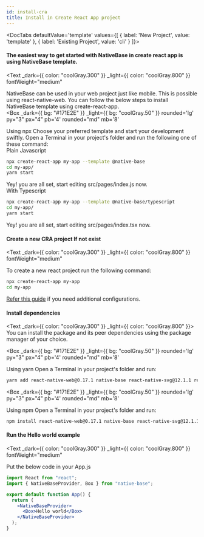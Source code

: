 ```yaml
---
id: install-cra
title: Install in Create React App project
---
```



  <DocTabs
  defaultValue='template'
  values={[
  { label: 'New Project', value: 'template' },
  { label: 'Existing Project', value: 'cli' }
  ]}>
  <DocTabItem value="template">

<Box mt="3" />

#### The easiest way to get started with NativeBase in create react app is using NativeBase template.

<Text
  _dark={{ color: "coolGray.300" }}
  _light={{ color: "coolGray.800" }}
  fontWeight="medium"
>
  NativeBase can be used in your web project just like mobile. This is possible using react-native-web. You can follow the below steps to install NativeBase template using create-react-app.
</Text>
<br/>
<Box>
<Box 
_dark={{ bg: "#171E2E" }}
_light={{ bg: "coolGray.50" }}
rounded='lg' 
py="3"
px="4"
pb='4'
rounded="md"
mb='8'
>
<Text bold mb="2" fontSize="md">
Using npx
</Text>
<Text
 _dark={{ color: "coolGray.300" }}
  _light={{ color: "coolGray.800" }}
>
Choose your preferred template and start your development swiftly.
Open a Terminal in your project's folder and run the following one of these command:
</Text>
<br/>
<Text
 _dark={{ color: "coolGray.300" }}
  _light={{ color: "coolGray.800" }}
  fontWeight="bold"
>
 Plain Javascript
</Text>

```bash
npx create-react-app my-app --template @native-base
cd my-app/
yarn start
```

<Text fontSize="sm" lineHeight="sm">
  Yey! you are all set, start editing src/pages/index.js now.
</Text>
<br />
<Text
  mt="0.5"
  _dark={{ color: "coolGray.300" }}
  _light={{ color: "coolGray.800" }}
  fontWeight="bold"
>
  With Typescript
</Text>

```bash
npx create-react-app my-app --template @native-base/typescript
cd my-app/
yarn start
```

<Text fontSize="sm" lineHeight="sm">
Yey! you are all set, start editing src/pages/index.tsx now.
</Text>
</Box>
</Box>
  </DocTabItem>

  <DocTabItem value="cli">

<Box mt="3" />

#### Create a new CRA project If not exist

<Text
  _dark={{ color: "coolGray.300" }}
  _light={{ color: "coolGray.800" }}
  fontWeight="medium"
>
  To create a new react project run the following command:
</Text>

```bash
npx create-react-app my-app
cd my-app
```

[Refer this guide](https://necolas.github.io/react-native-web/docs/installation/) if you need additional configurations.

#### Install dependencies

<Text _dark={{ color: "coolGray.300" }} _light={{ color: "coolGray.800" }}>
  You can install the package and its peer dependencies using the package
  manager of your choice.
</Text>
<br />

<Box 
 _dark={{ bg: "#171E2E" }}
_light={{ bg: "coolGray.50" }}
rounded='lg' 
py="3"
px="4"
pb='4'
rounded="md"
mb='8'
>
<Text bold mb="2" fontSize="md" >
  Using yarn
</Text>
<Text
  _dark={{ color: "coolGray.300" }}
  _light={{ color: "coolGray.800" }}
>
  Open a Terminal in your project's folder and run: 
</Text>

```bash
yarn add react-native-web@0.17.1 native-base react-native-svg@12.1.1 react-native-safe-area-context@3.3.2
```

</Box>

<Box mt="3" />

<Box 
 _dark={{ bg: "#171E2E" }}
_light={{ bg: "coolGray.50" }}
rounded='lg' 
py="3"
px="4"
pb='4'
rounded="md"
mb='8'
>
<Text bold mb="2" fontSize="md" >
  Using npm
</Text>
<Text
  _dark={{ color: "coolGray.300" }}
  _light={{ color: "coolGray.800" }}
>
  Open a Terminal in your project's folder and run: 
</Text>

```bash
npm install react-native-web@0.17.1 native-base react-native-svg@12.1.1 react-native-safe-area-context@3.3.2
```

</Box>

#### Run the Hello world example

<Text
  _dark={{ color: "coolGray.300" }}
  _light={{ color: "coolGray.800" }}
  fontWeight="medium"
>
  Put the below code in your App.js
</Text>

```jsx
import React from "react";
import { NativeBaseProvider, Box } from "native-base";

export default function App() {
  return (
    <NativeBaseProvider>
      <Box>Hello world</Box>
    </NativeBaseProvider>
  );
}
```

  </DocTabItem>

  </DocTabs>
<Box>
  <Box mt="4" mb="8">
    <HStack pl="0" ml="0" space="4">
      <TileLink
        title="Customize NativeBaseProvider"
        url="setup-provider"
        description="NativeBaseProvider provides theme throughout your application"
        className="bg-blueGray-600 mt-2"
      />
      <TileLink
        title="Theme"
        url="default-theme"
        description="Read more about the default NativeBase theme and how to override it"
        className="bg-blueGray-600  mt-2"
      />
    </HStack>
    <Box mt="4" pl="0" ml="0">
      <TileLink
        title="Utility props"
        url="utility-props"
        description="Shorthands of commonly used styling props which maps with the provided theme"
        className="bg-blueGray-600"
      />
    </Box>
  </Box>
</Box>

<RNWebNote />
